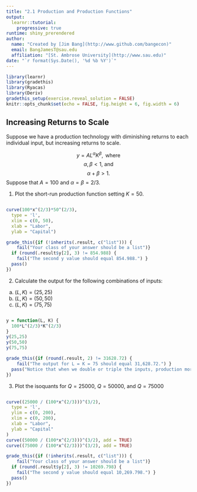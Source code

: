 ```yaml
---
title: "2.1 Production and Production Functions"
output: 
  learnr::tutorial: 
    progressive: true
runtime: shiny_prerendered
author: 
  name: "Created by [Jim Bang](http://www.github.com/bangecon)"
  email: BangJamesT@sau.edu
  affiliation: "[St. Ambrose University](http://www.sau.edu)"
date: "`r format(Sys.Date(), '%d %b %Y')`"
---
```


<style type="text/css">
#doc-metadata {
  margin-bottom: 10px;
  font-size: 0.8em;
}
</style>

```r
library(learnr)
library(gradethis)
library(Ryacas)
library(Deriv)
gradethis_setup(exercise.reveal_solution = FALSE)
knitr::opts_chunk$set(echo = FALSE, fig.height = 6, fig.width = 6)
```

## Increasing Returns to Scale

Suppose we have a production technology with diminishing returns to each individual input, but increasing returns to scale.  

$$ y = AL^{\alpha}K^{\beta},\text{ where}$$
$$ \alpha, \beta < 1 \text{, and}$$
$$\alpha + \beta > 1.$$
Suppose that $A = 100$ and $\alpha = \beta = 2/3$. 

1. Plot the short-run production function setting $K = 50$.

```r

```

```r
curve(100*x^(2/3)*50^(2/3),
  type = 'l',
  xlim = c(0, 50),
  xlab = "Labor",
  ylab = "Capital")
```

```r
grade_this({if (!inherits(.result, c("list"))) {
    fail("Your class of your answer should be a list")}
  if (round(.result$y[2], 3) != 854.988) { 
    fail("The second y value should equal 854.988.") }
  pass()
})
```

2. Calculate the output for the following combinations of inputs: 
  a. $(L, K) = (25, 25)$
  b. $(L, K) = (50, 50)$
  c. $(L, K) = (75, 75)$

```r

```

```r
y = function(L, K) {
  100*L^(2/3)*K^(2/3)
}
y(25,25)
y(50,50)
y(75,75)
```

```r
grade_this({if (round(.result, 2) != 31628.72) { 
    fail("The output for L = K = 75 should equal 31,628.72.") }
  pass("Notice that when we double or triple the inputs, production more than doubles or triples!")
})
```

3. Plot the isoquants for $Q = 25000$, $Q = 50000$, and $Q = 75000$

```r

```

```r
curve((25000 / (100*x^(2/3)))^(3/2),
  type = 'l',
  ylim = c(0, 200),
  xlim = c(0, 200),
  xlab = "Labor",
  ylab = "Capital"
)
curve((50000 / (100*x^(2/3)))^(3/2), add = TRUE)
curve((75000 / (100*x^(2/3)))^(3/2), add = TRUE)
```

```r
grade_this({if (!inherits(.result, c("list"))) {
    fail("Your class of your answer should be a list")}
  if (round(.result$y[2], 3) != 10269.798) { 
    fail("The second y value should equal 10,269.798.") }
  pass()
})
```

